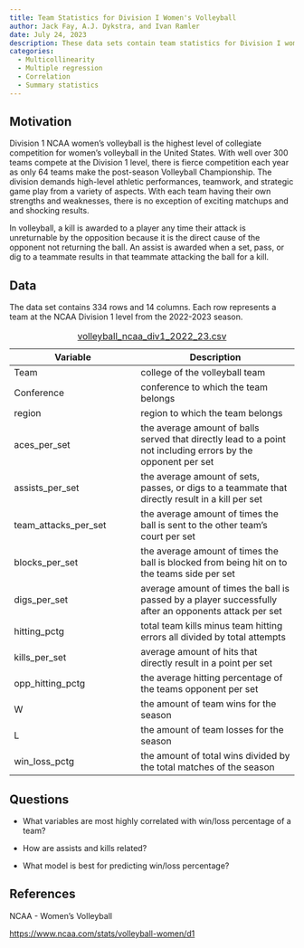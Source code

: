 ```yaml
---
title: Team Statistics for Division I Women's Volleyball
author: Jack Fay, A.J. Dykstra, and Ivan Ramler
date: July 24, 2023
description: These data sets contain team statistics for Division I women's volleyball in the 2022 and 2023 seasons.
categories:
  - Multicollinearity
  - Multiple regression
  -	Correlation
  - Summary statistics
---
```


## Motivation

Division 1 NCAA women's volleyball is the highest level of collegiate competition for women's volleyball in the United States. With well over 300 teams compete at the Division 1 level, there is fierce competition each year as only 64 teams make the post-season Volleyball Championship. The division demands high-level athletic performances, teamwork, and strategic game play from a variety of aspects. With each team having their own strengths and weaknesses, there is no exception of exciting matchups and and shocking results.

In volleyball, a kill is awarded to a player any time their attack is unreturnable by the opposition because it is the direct cause of the opponent not returning the ball. An assist is awarded when a set, pass, or dig to a teammate results in that teammate attacking the ball for a kill.

## Data

The data set contains 334 rows and 14 columns. Each row represents a team at the NCAA Division 1 level from the 2022-2023 season.

| Variable             | Description                                                                                                   |
|--------------------------------|----------------------------------------|
| Team                 | college of the volleyball team                                                                                |
| Conference           | conference to which the team belongs                                                                          |
| region               | region to which the team belongs                                                                              |
| aces_per_set         | the average amount of balls served that directly lead to a point not including errors by the opponent per set |
| assists_per_set      | the average amount of sets, passes, or digs to a teammate that directly result in a kill per set              |
| team_attacks_per_set | the average amount of times the ball is sent to the other team's court per set                                |
| blocks_per_set       | the average amount of times the ball is blocked from being hit on to the teams side per set                   |
| digs_per_set         | average amount of times the ball is passed by a player successfully after an opponents attack per set         |
| hitting_pctg         | total team kills minus team hitting errors all divided by total attempts                                      |
| kills_per_set        | average amount of hits that directly result in a point per set                                                |
| opp_hitting_pctg     | the average hitting percentage of the teams opponent per set                                                  |
| W                    | the amount of team wins for the season                                                                        |
| L                    | the amount of team losses for the season                                                                      |
| win_loss_pctg        | the amount of total wins divided by the total matches of the season                                           |

: [volleyball_ncaa_div1_2022_23.csv](../data/volleyball_ncaa_div1_2022_23.csv)

## Questions

-   What variables are most highly correlated with win/loss percentage of a team?

-   How are assists and kills related?

-   What model is best for predicting win/loss percentage?

## References

NCAA - Women's Volleyball

<https://www.ncaa.com/stats/volleyball-women/d1>
